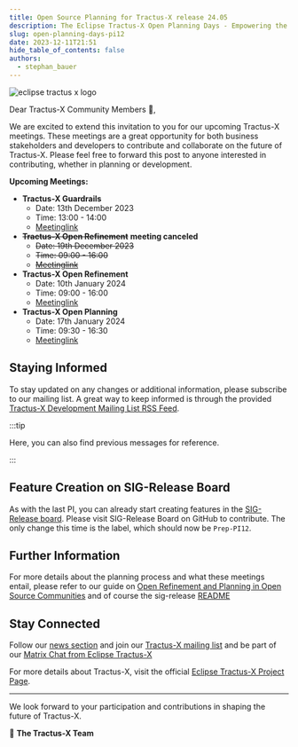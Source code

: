 ```yaml
---
title: Open Source Planning for Tractus-X release 24.05
description: The Eclipse Tractus-X Open Planning Days - Empowering the Catena-X Data Space
slug: open-planning-days-pi12
date: 2023-12-11T21:51
hide_table_of_contents: false
authors:
  - stephan_bauer
---
```


![eclipse tractus x logo](@site/static/img/Tractus-X_openplanning.png)

Dear Tractus-X Community Members 🎉,

We are excited to extend this invitation to you for our upcoming Tractus-X meetings. These meetings are a great opportunity for both business stakeholders and developers to contribute and collaborate on the future of Tractus-X.
Please feel free to forward this post to anyone interested in contributing, whether in planning or development.

**Upcoming Meetings:**

- **Tractus-X Guardrails**
  - Date: 13th December 2023
  - Time: 13:00 - 14:00
  - [Meetinglink](https://teams.microsoft.com/l/meetup-join/19%3ameeting_YWJmNzc2OWYtNWYwYy00MDhiLTgxODQtYjliZmQyMDRmMDY1%40thread.v2/0?context=%7b%22Tid%22%3a%221ad22c6d-2f08-4f05-a0ba-e17f6ce88380%22%2c%22Oid%22%3a%22a8b7a5ee-66ff-4695-afa2-08f893d8aaf6%22%7d)
- ~~**Tractus-X Open Refinement**~~ **meeting canceled**
  - ~~Date: 19th December 2023~~
  - ~~Time: 09:00 - 16:00~~
  - ~~[Meetinglink](https://teams.microsoft.com/l/meetup-join/19%3ameeting_ZDMzNmQwNzItYzJiZS00YmZhLWE0ZjctNDAzYmMwMjYyMTgw%40thread.v2/0?context=%7b%22Tid%22%3a%221ad22c6d-2f08-4f05-a0ba-e17f6ce88380%22%2c%22Oid%22%3a%22a8b7a5ee-66ff-4695-afa2-08f893d8aaf6%22%7d)~~
- **Tractus-X Open Refinement**
  - Date: 10th January 2024
  - Time: 09:00 - 16:00
  - [Meetinglink](https://teams.microsoft.com/l/meetup-join/19%3ameeting_NzAyMGQyN2ItYzJlZS00NTEwLTliMWItMjUyYjNjYzE1NWQ2%40thread.v2/0?context=%7b%22Tid%22%3a%221ad22c6d-2f08-4f05-a0ba-e17f6ce88380%22%2c%22Oid%22%3a%22a8b7a5ee-66ff-4695-afa2-08f893d8aaf6%22%7d)
- **Tractus-X Open Planning**
  - Date: 17th January 2024
  - Time: 09:30 - 16:30
  - [Meetinglink](https://teams.microsoft.com/l/meetup-join/19%3ameeting_ZTA5ZGFkMWQtNGY0NS00MWU1LTgxNGYtMjA5OWM3NmFkYjMx%40thread.v2/0?context=%7b%22Tid%22%3a%221ad22c6d-2f08-4f05-a0ba-e17f6ce88380%22%2c%22Oid%22%3a%22a8b7a5ee-66ff-4695-afa2-08f893d8aaf6%22%7d)

<!--truncate-->

## Staying Informed

To stay updated on any changes or additional information, please subscribe to our mailing list. A great way to keep informed is through the provided [Tractus-X Development Mailing List RSS Feed](https://www.eclipse.org/lists/tractusx-dev/maillist.rss).

:::tip

Here, you can also find previous messages for reference.

:::

## Feature Creation on SIG-Release Board

As with the last PI, you can already start creating features in the [SIG-Release board](https://github.com/orgs/eclipse-tractusx/projects/26). Please visit SIG-Release Board on GitHub to contribute.
The only change this time is the label, which should now be `Prep-PI12`.

## Further Information

For more details about the planning process and what these meetings entail, please refer to our guide on [Open Refinement and Planning in Open Source Communities](https://github.com/eclipse-tractusx/sig-release/blob/main/docs/Open-Refinement-and-Planning-in-Open-Source-Communities.md)
 and of course the sig-release [README](https://github.com/eclipse-tractusx/sig-release/blob/main/README.md)

## Stay Connected

Follow our [news section](https://eclipse-tractusx.github.io/blog) and join our [Tractus-X mailing list](https://eclipse-tractusx.github.io/docs/oss/how-to-contribute/#dev-mailinglist)
and be part of our [Matrix Chat from Eclipse Tractus-X](https://chat.eclipse.org/#/room/#tools.tractus-x:matrix.eclipse.org)

For more details about Tractus-X, visit the official [Eclipse Tractus-X Project Page](https://projects.eclipse.org/projects/automotive.tractusx).

---

We look forward to your participation and contributions in shaping the future of Tractus-X.

🚀 **The Tractus-X Team**
